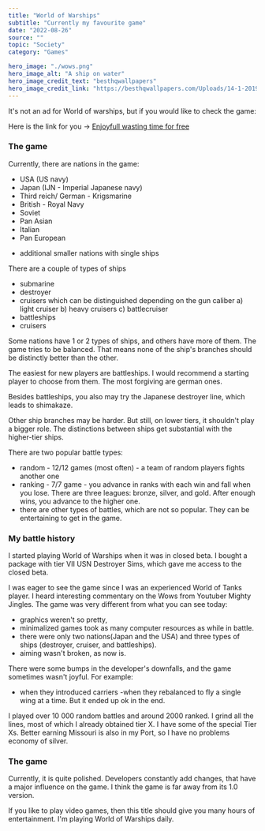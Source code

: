 ---
title: "World of Warships"
subtitle: "Currently my favourite game"
date: "2022-08-26"
source: ""
topic: "Society"
category: "Games" 

hero_image: "./wows.png"
hero_image_alt: "A ship on water"
hero_image_credit_text: "besthqwallpapers"
hero_image_credit_link: "https://besthqwallpapers.com/Uploads/14-1-2019/77390/thumb2-world-of-warships-4k-poster-2019-games-ships-in-sea.jpg"
---

It's not an ad for World of warships, but if you would like to check the game:

Here is the link for you -> [Enjoyfull wasting time for free](https://warships.net/Jatzek3)

### The game

Currently, there are nations in the game:
- USA (US navy)
- Japan (IJN - Imperial Japanese navy)
- Third reich/ German -  Krigsmarine
- British - Royal Navy
- Soviet
- Pan Asian
- Italian 
- Pan European

+ additional smaller nations with single ships

There are a couple of types of ships
- submarine
- destroyer
- cruisers which can be distinguished depending on the gun caliber
    a) light cruiser
    b) heavy cruisers
    c) battlecruiser
- battleships
- cruisers

Some nations have 1 or 2 types of ships, and others have more of them. The game tries to be balanced. That means none of the ship's branches should be distinctly better than the other. 

The easiest for new players are battleships. I would recommend a starting player to choose from them. The most forgiving are german ones.

Besides battleships, you also may try the Japanese destroyer line, which leads to shimakaze. 

Other ship branches may be harder. But still, on lower tiers, it shouldn't play a bigger role. The distinctions between ships get substantial with the higher-tier ships.

There are two popular battle types:
- random - 12/12 games (most often) - a team of random players fights another one
- ranking - 7/7 game - you advance in ranks with each win and fall when you lose. There are three leagues: bronze, silver, and gold. After enough wins, you advance to the higher one.
- there are other types of battles, which are not so popular. They can be entertaining to get in the game.

### My battle history

I started playing World of Warships when it was in closed beta. I bought a package with tier VII USN Destroyer Sims, which gave me access to the closed beta. 

I was eager to see the game since I was an experienced World of Tanks player. I heard interesting commentary on the Wows from Youtuber Mighty Jingles. 
The game was very different from what you can see today:
- graphics weren't so pretty,
- minimalized games took as many computer resources as while in battle.
- there were only two nations(Japan and the USA) and three types of ships (destroyer, cruiser, and battleships).
- aiming wasn't broken, as now is. 

There were some bumps in the developer's downfalls, and the game sometimes wasn't joyful. For example:
- when they introduced carriers
 -when they rebalanced to fly a single wing at a time. But it ended up ok in the end. 

I played over 10 000 random battles and around 2000 ranked. I grind all the lines, most of which I already obtained tier X. I have some of the special Tier Xs. Better earning Missouri is also in my Port, so I have no problems economy of silver.

### The game

Currently, it is quite polished. Developers constantly add changes, that have a major influence on the game. I think the game is far away from its 1.0 version.

If you like to play video games, then this title should give you many hours of entertainment. I'm playing World of Warships daily.
